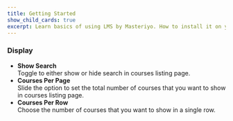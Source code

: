 ```yaml
---
title: Getting Started
show_child_cards: true
excerpt: Learn basics of using LMS by Masteriyo. How to install it on your WordPress setup.
---
```


### Display

- **Show Search**  
  Toggle to either show or hide search in courses listing page.
- **Courses Per Page**  
  Slide the option to set the total number of courses that you want to show in courses listing page.
- **Courses Per Row**  
  Choose the number of courses that you want to show in a single row.
